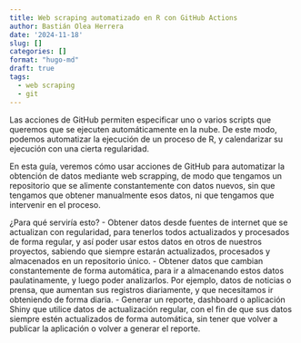 ```yaml
---
title: Web scraping automatizado en R con GitHub Actions
author: Bastián Olea Herrera
date: '2024-11-18'
slug: []
categories: []
format: "hugo-md"
draft: true
tags:
  - web scraping
  - git
---
```


Las acciones de GitHub permiten especificar uno o varios scripts que queremos que se ejecuten automáticamente en la nube. De este modo, podemos automatizar la ejecución de un proceso de R, y calendarizar su ejecución con una cierta regularidad.

En esta guía, veremos cómo usar acciones de GitHub para automatizar la obtención de datos mediante web scrapping, de modo que tengamos un repositorio que se alimente constantemente con datos nuevos, sin que tengamos que obtener manualmente esos datos, ni que tengamos que intervenir en el proceso.

¿Para qué serviría esto?
- Obtener datos desde fuentes de internet que se actualizan con regularidad, para tenerlos todos actualizados y procesados de forma regular, y así poder usar estos datos en otros de nuestros proyectos, sabiendo que siempre estarán actualizados, procesados y almacenados en un repositorio único. 
- Obtener datos que cambian constantemente de forma automática, para ir a almacenando estos datos paulatinamente, y luego poder analizarlos. Por ejemplo, datos de noticias o prensa, que aumentan sus registros diariamente, y que necesitamos ir obteniendo de forma diaria.
- Generar un reporte, dashboard o aplicación Shiny que utilice datos de actualización regular, con el fin de que sus datos siempre estén actualizados de forma automática, sin tener que volver a publicar la aplicación o volver a generar el reporte.
